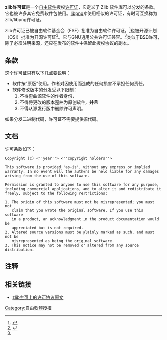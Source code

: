 {{lowercase}}
{{NoteTA|T=zh-cn:zlib许可证;zh-tw:zlib授權條款|G1=IT|G2=FL}}
{{Infobox software license
| image = Zlib 3D green.svg
| image size = 100px
| name = zlib许可证
| author = Jean-loup Gailly]和Mark Adler
| copyright = Jean-loup Gailly和Mark Adler
| version = 1.2.11
| date = 2017-01-15
| OSI approved = 是
| Debian approved = 是
| Free Software = 是
| GPL compatible = 是
| copyleft = 不是
| linking = 是
}}'''zlib许可证'''是一个[[自由软件|自由软件]]授权[[软件许可证|许可证]]，它定义了 Zlib 软件库可以分发的条款。它也被许多其它免费软件包使用。[[libpng|libpng]]库使用相似的许可证，有时可互换称为zilb/libpng许可证。

zlib许可证已被自由软件基金会（FSF）批准为自由软件许可证，<ref name="fsf">{{cite web |url=https://www.gnu.org/licenses/license-list.html#ZLib |title=Various Licenses and Comments about Them |accessdate=2007-06-17 |quote=License of ZLib [...] is a free software license, and compatible with the GPL. |archive-date=2010-02-08 |archive-url=https://web.archive.org/web/20100208212305/http://www.fsf.org/licensing/licenses/index_html#ZLib |dead-url=no }}</ref>也被开源计划（OSI）批准为开源许可证<ref name="osi">{{cite web |url=https://opensource.org/licenses/Zlib |title=The zlib/libpng License (Zlib) |accessdate=2013-01-16 |archive-date=2021-07-29 |archive-url=https://web.archive.org/web/20210729012819/https://opensource.org/licenses/Zlib |dead-url=no }}</ref>。它与GNU通用公共许可证兼容。<ref name="fsf"/>类似于[[BSD许可证|BSD许可]]，除了必须注明来源，还应在发布的软件中保留此授权协议的副本。

== 条款 ==
这个许可证只有以下几点要说明：
* 软件按“原版”使用。作者对因使用而造成的任何损害不承担任何责任。 
* 软件修改版本的分发受以下限制：
*# 不得歪曲源软件的作者身份，
*# 不得将更改的版本歪曲为原创软件，'''并且'''
*# 不得从源发行版中删除许可声明。

如果分发二进制代码，许可证不需要提供源代码。

== 文档 ==
许可条款如下：

<pre>
Copyright (c) <''year''> <''copyright holders''>

This software is provided 'as-is', without any express or implied
warranty. In no event will the authors be held liable for any damages
arising from the use of this software.

Permission is granted to anyone to use this software for any purpose,
including commercial applications, and to alter it and redistribute it
freely, subject to the following restrictions:

1. The origin of this software must not be misrepresented; you must not
   claim that you wrote the original software. If you use this software
   in a product, an acknowledgment in the product documentation would be
   appreciated but is not required.
2. Altered source versions must be plainly marked as such, and must not be
   misrepresented as being the original software.
3. This notice may not be removed or altered from any source distribution.
</pre>

== 注释 ==
{{Reflist}}

== 相关链接 ==
* [https://zlib.net/zlib_license.html zlib主页上的许可协议原文] {{Wayback|url=https://zlib.net/zlib_license.html |date=20210709135833 }}

{{FOSS}}

[[Category:自由軟體授權|Category:自由軟體授權]]